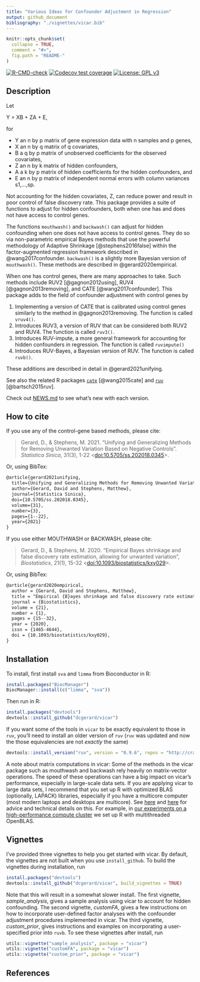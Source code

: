 ```yaml
---
title: "Various Ideas for Confounder Adjustment in Regression"
output: github_document
bibliography: "./vignettes/vicar.bib"
---
```


<!-- README.md is generated from README.Rmd. Please edit that file -->

```r
knitr::opts_chunk$set(
  collapse = TRUE,
  comment = "#>",
  fig.path = "README-"
)
```

<!-- badges: start -->
[![R-CMD-check](https://github.com/dcgerard/vicar/workflows/R-CMD-check/badge.svg)](https://github.com/dcgerard/vicar/actions)
[![Codecov test coverage](https://codecov.io/gh/dcgerard/vicar/branch/master/graph/badge.svg)](https://codecov.io/gh/dcgerard/vicar?branch=master)
[![License: GPL v3](https://img.shields.io/badge/License-GPL%20v3-blue.svg)](https://www.gnu.org/licenses/gpl-3.0)
<!-- badges: end -->


## Description
Let

Y = XB + ZA + E,

for

* Y an n by p matrix of gene expression data with n samples and p genes,
* X an n by q matrix of q covariates,
* B a q by p matrix of unobserved coefficients for the observed covariates,
* Z an n by k matrix of hidden confounders,
* A a k by p matrix of hidden coefficients for the hidden confounders, and
* E an n by p matrix of independent normal errors with column variances s1,...,sp.

Not accounting for the hidden covariates, Z, can reduce power and
result in poor control of false discovery rate. This package provides
a suite of functions to adjust for hidden confounders, both when one
has and does not have access to control genes.

The functions `mouthwash()` and `backwash()` can adjust for hidden confounding when one
does not have access to control genes. They do so via non-parametric
empirical Bayes methods that use the powerful methodology of Adaptive
Shrinkage [@stephens2016false] within the factor-augmented regression
framework described in @wang2017confounder. `backwash()` is a slightly more 
Bayesian version of `mouthwash()`. These methods are described in
@gerard2020empirical.

When one has control genes, there are many approaches to take. Such
methods include RUV2 [@gagnon2012using], RUV4 [@gagnon2013removing],
and CATE [@wang2017confounder]. This package adds to the field of
confounder adjustment with control genes by

1. Implementing a version of CATE that is calibrated using control genes similarly to the method in @gagnon2013removing. The function is called `vruv4()`.
2. Introduces RUV3, a version of RUV that can be considered both RUV2 and RUV4. The function is called `ruv3()`.
3. Introduces RUV-impute, a more general framework for accounting for hidden confounders in regression. The function is called `ruvimpute()`
4. Introduces RUV-Bayes, a Bayesian version of RUV. The function is called `ruvb()`.

These additions are described in detail in @gerard2021unifying.

See also the related R packages
[`cate`](https://cran.r-project.org/package=cate)
[@wang2015cate] and
[`ruv`](https://cran.r-project.org/package=ruv)
[@bartsch2015ruv].

Check out [NEWS.md](NEWS.md) to see what's new with each version.

## How to cite

If you use any of the control-gene based methods, please cite:

> Gerard, D., & Stephens, M. 2021. "Unifying and Generalizing Methods for Removing Unwanted Variation Based on Negative Controls". *Statistica Sinica*, 31(3), 1-22 <[doi:10.5705/ss.202018.0345](https://doi.org/10.5705/ss.202018.0345)>.

Or, using BibTex:
``` tex
@article{gerard2021unifying,
  title={Unifying and Generalizing Methods for Removing Unwanted Variation Based on Negative Controls},
  author={Gerard, David and Stephens, Matthew},
  journal={Statistica Sinica},
  doi={10.5705/ss.202018.0345},
  volume={31},
  number={3},
  pages={1--22},
  year={2021}
}
```

If you use either MOUTHWASH or BACKWASH, please cite:

> Gerard, D., & Stephens, M. 2020. "Empirical Bayes shrinkage and false discovery rate estimation, allowing for unwanted variation", *Biostatistics*, 21(1), 15-32 <[doi:10.1093/biostatistics/kxy029](https://doi.org/10.1093/biostatistics/kxy029)>.

Or, using BibTex:
``` tex
@article{gerard2020empirical,
  author = {Gerard, David and Stephens, Matthew},
  title = "Empirical {B}ayes shrinkage and false discovery rate estimation, allowing for unwanted variation",
  journal = {Biostatistics},
  volume = {21},
  number = {1},
  pages = {15--32},
  year = {2020},
  issn = {1465-4644},
  doi = {10.1093/biostatistics/kxy029},
}
```

## Installation

To install, first install `sva` and `limma` from Bioconductor
in R:

```r
install.packages("BiocManager")
BiocManager::install(c("limma", "sva"))
```

Then run in R:

```r
install.packages("devtools")
devtools::install_github("dcgerard/vicar")
```

If you want some of the tools in `vicar` to be exactly equivalent to those in `ruv`, you'll need to install an older version of `ruv` (`ruv` was updated and now the those equivalencies are not *exactly* the same)

```r
devtools::install_version("ruv", version = "0.9.6", repos = "http://cran.us.r-project.org")
```

A note about matrix computations in vicar: Some of the methods in the vicar package such as mouthwash and backwash rely heavily on matrix-vector operations. The speed of these operations can have a big impact on vicar's performance, especially in large-scale data sets. If you are applying vicar to large data sets, I recommend that you set up R with optimized BLAS (optionally, LAPACK) libraries, especially if you have a multicore computer (most modern laptops and desktops are multicore). See [here](https://csgillespie.github.io/efficientR/set-up.html#blas-and-alternative-r-interpreters) and [here](https://cran.r-project.org/doc/manuals/r-release/R-admin.html#Linear-algebra) for advice and technical details on this. For example, in [our experiments on a high-performance compute cluster](https://github.com/pcarbo/mouthwash_sims/blob/master/mouthwash.sbatch) we set up R with multithreaded OpenBLAS.


## Vignettes
I've provided three vignettes to help you get started with vicar. By default, the vignettes are not built when you use `install_github`. To build the vignettes during installation, run
```r
install.packages("devtools")
devtools::install_github("dcgerard/vicar", build_vignettes = TRUE)
```
Note that this will result in a somewhat slower install. The first vignette, _sample\_analysis_, gives a sample analysis using vicar to account for hidden confounding. The second vignette, _customFA_, gives a few instructions on how to incorporate user-defined factor analyses with the confounder adjustment procedures implemented in vicar. The third vignette, _custom\_prior_, gives instructions and examples on incorporating a user-specified prior into `ruvb`. To see these vignettes after install, run
```r
utils::vignette("sample_analysis", package = "vicar")
utils::vignette("customFA", package = "vicar")
utils::vignette("custom_prior", package = "vicar")
```

## References
